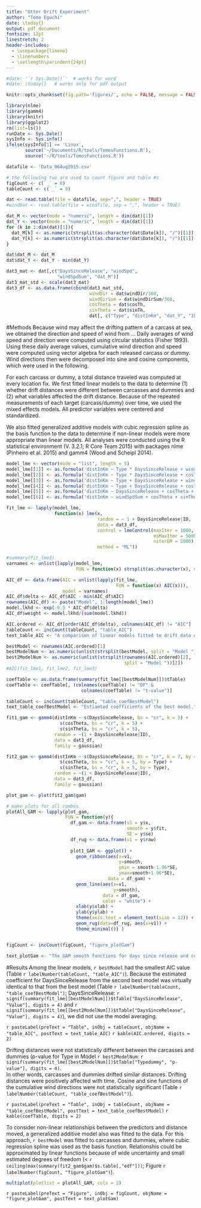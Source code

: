 ```yaml
---
title: "Otter Drift Experiment"
author: "Tomo Eguchi"
date: \today{}
output: pdf_document
fontsize: 12pt
linestretch: 2
header-includes:
  - \usepackage{lineno}
  - \linenumbers
  - \setlength\parindent{24pt}
---
```


```r
#date: '`r Sys.Date()`'  # works for word
#date: \today{}   # works only for pdf output

knitr::opts_chunk$set(fig.path='figures/', echo = FALSE, message = FALSE)
```

```r
library(nlme)
library(gamm4)
library(knitr)
library(ggplot2)
rm(list=ls())
runDate <- Sys.Date()
sysInfo <- Sys.info()
ifelse(sysInfo[1] == 'Linux',
       source('~/Documents/R/tools/TomosFunctions.R'),
       source('~/R/tools/TomosFunctions.R'))

datafile <- 'Data_06Aug2015.csv'

# the following two are used to count figure and table #s 
figCount <- c(`_` = 0)
tableCount <- c(`_` = 0)

```

```r
dat <- read.table(file = datafile, sep=",", header = TRUE)
#windDat <- read.table(file = windfile, sep = ",", header = TRUE)

dat_M <- vector(mode = "numeric", length = dim(dat)[1])
dat_Y <- vector(mode = "numeric", length = dim(dat)[1])
for (k in 1:dim(dat)[1]){
  dat_M[k] <- as.numeric(strsplit(as.character(dat$Date[k]), "/")[[1]][1])
  dat_Y[k] <- as.numeric(strsplit(as.character(dat$Date[k]), "/")[[1]][3])
}

dat$dat_M <- dat_M
dat$dat_Y <- dat_Y - min(dat_Y)

dat3_mat <- dat[,c("DaysSinceRelease", "windSpd", 
                   "windSpdSum", "dat_M")]
dat3_mat_std <- scale(dat3_mat)
dat3_df <- as.data.frame(cbind(dat3_mat_std, 
                               windDir = dat$windDir/360, 
                               windDirSum = dat$windDirSum/360,
                               cosTheta = dat$cosTh,
                               sinTheta = dat$sinTh,
                               dat[, c("Type", "distInKm", "dat_Y", "ID")]))

```

#Methods
Because wind may affect the drifting pattern of a carcass at sea, we obtained the direction and speed of wind from ... Daily averages of wind speed and direction were computed using circular statistics (Fisher 1993). Using these daily average values, cumulative wind direction and speed were computed using vector algebra for each released carcass or dummy. Wind directions then were decomposed into sine and cosine components, which were used in the following. 

For each carcass or dummy, a total distance traveled was computed at every location fix. We first fitted linear models to the data to determine (1) whether drift distances were different between carcasses and dummies and (2) what variables affected the drift distance. Because of the repeated measurements of each target (carcass/dummy) over time, we used the mixed effects models. All predictor variables were centered and standardized. 

We also fitted  generalized additive models with cubic regression spline as the basis function to the data to determine if non-linear models were more appropriate than linear models. All analyses were conducted using the R statistical environment (V. 3.2.1; R Core Team 2015) with packages nlme (Pinheiro et al. 2015) and gamm4 (Wood and Scheipl 2014). 

```r
model_lme <- vector(mode = "list", length = 5)
model_lme[[1]] <- as.formula('distInKm ~ Type * DaysSinceRelease + windSpdSum + cosTheta + sinTheta')
model_lme[[2]] <- as.formula('distInKm ~ Type * DaysSinceRelease + cosTheta + sinTheta')
model_lme[[3]] <- as.formula('distInKm ~ Type + DaysSinceRelease + windSpdSum + cosTheta + sinTheta')
model_lme[[4]] <- as.formula('distInKm ~ Type + DaysSinceRelease + cosTheta + sinTheta')
model_lme[[5]] <- as.formula('distInKm ~ DaysSinceRelease + cosTheta + sinTheta')
model_lme[[6]] <- as.formula('distInKm ~ windSpdSum + cosTheta + sinTheta')

fit_lme <- lapply(model_lme, 
                  function(x) lme(x,
                                  random = ~ 1 + DaysSinceRelease|ID, 
                                  data = dat3_df,
                                  control = lmeControl(maxIter = 1000, 
                                                       msMaxIter = 5000,
                                                       niterEM = 5000),
                                  method = "ML"))

#summary(fit_lme3)
varnames <- unlist(lapply(model_lme, 
                          FUN = function(x) strsplit(as.character(x), split = '~')[3]))

AIC_df <- data.frame(AIC = unlist(lapply(fit_lme, 
                                         FUN = function(x) AIC(x))),
                     model = varnames) 
AIC_df$delta <- AIC_df$AIC - min(AIC_df$AIC)
rownames(AIC_df) <- paste("Model", 1:length(model_lme)) 
model.lkhd <- exp(-0.5 * AIC_df$delta)
AIC_df$weight <- model.lkhd/(sum(model.lkhd))

AIC.ordered <- AIC_df[order(AIC_df$delta), colnames(AIC_df) != "AIC"]
tableCount <- incCount(tableCount, "table_AIC")
text_table_AIC <- "A comparison of linear models fitted to drift data of sea otter carcasses and dummies. delta is difference in AIC values and Weight is Akaike weight (Burnham and Anderson 2010)."

bestModel <- rownames(AIC.ordered)[1]
bestModelNum <- as.numeric(unlist(strsplit(bestModel, split = "Model "))[2])
best2ModelNum <- as.numeric(unlist(strsplit(rownames(AIC.ordered)[2], 
                                            split = "Model "))[2])
#AIC(fit_lme1, fit_lme2, fit_lme3)

coefTable <- as.data.frame(summary(fit_lme[[bestModelNum]])$tTable)
coefTable <- coefTable[, (colnames(coefTable) != "DF" &  
                            colnames(coefTable) != "t-value")]

tableCount <- incCount(tableCount, "table_coefBestModel")
text_table_coefBestModel <- "Estiamted coefficients of the best model."
```

```r
fit1_gam <- gamm4(distInKm ~ s(DaysSinceRelease, bs = "cr", k = 5) + 
                    s(cosTheta, bs = "cr", k = 5) + 
                    s(sinTheta, bs = "cr", k = 5),
                  random = ~(1 + DaysSinceRelease|ID),
                  data = dat3_df,
                  family = gaussian)

fit2_gam <- gamm4(distInKm ~ s(DaysSinceRelease, bs = "cr", k = 7, by = Type) + 
                    s(cosTheta, bs = "cr", k = 5, by = Type) + 
                    s(sinTheta, bs = "cr", k = 5, by = Type),
                  random = ~(1 + DaysSinceRelease|ID),
                  data = dat3_df,
                  family = gaussian)

plot_gam <- plot(fit2_gam$gam)

# make plots for all combos
plotAll_GAM <- lapply(plot_gam, 
                      FUN = function(y){
                        df_gam <- data.frame(v1 = y$x,
                                             smooth = y$fit,
                                             SE = y$se)
                        df_rug <- data.frame(v1 = y$raw)
                        
                        plot1_GAM <- ggplot() + 
                          geom_ribbon(aes(x=v1, 
                                          y=smooth, 
                                          ymin = smooth-1.96*SE, 
                                          ymax=smooth+1.96*SE), 
                                      data = df_gam) + 
                          geom_line(aes(x=v1,
                                        y=smooth), 
                                    data = df_gam, 
                                    color = "white") + 
                          xlab(y$xlab) + 
                          ylab(y$ylab) + 
                          theme(axis.text = element_text(size = 12)) + 
                          geom_rug(data=df_rug, aes(x=v1)) + 
                          theme_minimal()} )


figCount <- incCount(figCount, "figure_plotGam")

text_plotGam <- "The GAM smooth functions for days since release and cumulative sum of wind directions as predictors to distance traveled of sea otters.  Black ribbons indicate approximate 95% confidence intervals. Variables were centered and standardized prior to the anlaysis."

```

#Results
Among the linear models, `r bestModel` had the smallest AIC value (Table `r labelNumber(tableCount, "table_AIC")`). Because the estimated coefficient for DaysSinceRelease from the second best model was virtually identical to that from the best model (Table `r labelNumber(tableCount, "table_coefBestModel")`; DaysSinceRelease: `r signif(summary(fit_lme[[bestModelNum]])$tTable["DaysSinceRelease", "Value"], digits = 4)` and `r signif(summary(fit_lme[[best2ModelNum]])$tTable["DaysSinceRelease", "Value"], digits = 4)`), we did not use the model averaging. 

\noindent `r pasteLabel(preText = "Table", inObj = tableCount, objName = "table_AIC", postText = text_table_AIC)`
`r kable(AIC.ordered, digits = 2)`

Drifting distances were not statistically different between the carcasses and dummies (p-value for Type in Model `r best2ModelNum`: `r signif(summary(fit_lme[[best2ModelNum]])$tTable["Typedummy", "p-value"], digits = 4)`.  
In other words, carcasses and dummies drifted similar distances. Drifting distances were positively affected with time. Cosine and sine functions of the cumulative wind directions were not statistically significant (Table `r labelNumber(tableCount, "table_coefBestModel")`).   

\noindent `r pasteLabel(preText = "Table", inObj = tableCount, objName = "table_coefBestModel", postText = text_table_coefBestModel)`
`r kable(coefTable, digits = 2)`

To consider non-linear relationships between the predictors and distance moved, a generalized additive model also was fitted to the data. For this approach, `r bestModel` was fitted to carcasses and dummies, where cubic regression spline was used as the basis function. Relationshis could be approximated by linear functions because of wide uncertainty and small estimated degrees of freedom (< `r ceiling(max(summary(fit2_gam$gam)$s.table[,"edf"]))`; Figure `r labelNumber(figCount, "figure_plotGam")`). 


```r
multiplot(plotlist = plotAll_GAM, cols = 2)
```

\noindent `r pasteLabel(preText = "Figure", inObj = figCount, objName = "figure_plotGam", postText = text_plotGam)`



